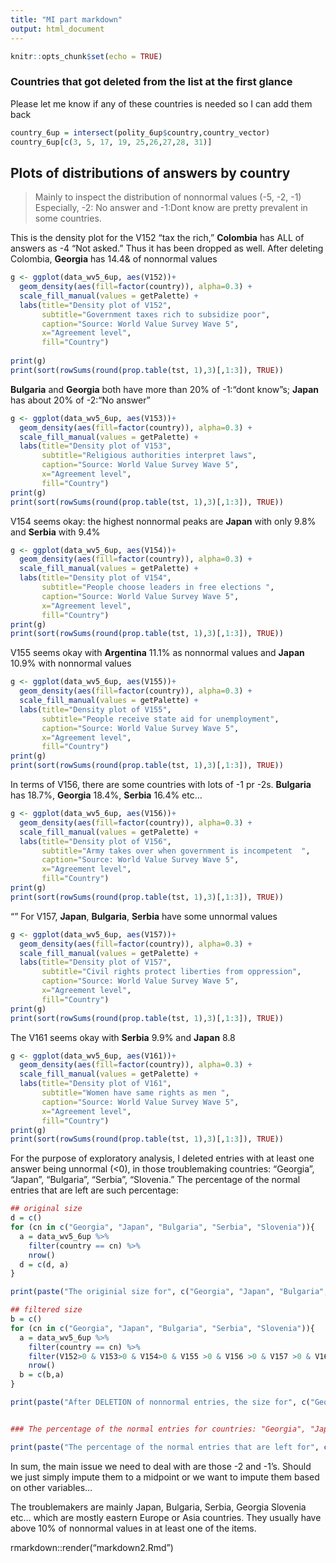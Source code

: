 ```yaml
---
title: "MI part markdown"
output: html_document
---
```


```r
knitr::opts_chunk$set(echo = TRUE)
```

### Countries that got deleted from the list at the first glance
Please let me know if any of these countries is needed so I can add them back

```r
country_6up = intersect(polity_6up$country,country_vector)
country_6up[c(3, 5, 17, 19, 25,26,27,28, 31)]

```

## Plots of distributions of answers by country
> Mainly to inspect the distribution of nonnormal values (-5, -2, -1)
> Especially, -2: No answer and -1:Dont know are pretty prevalent in some countries.

This is the density plot for the V152 "tax the rich," **Colombia** has ALL of answers as -4 "Not asked." Thus it has been dropped as well. 
After deleting Colombia, **Georgia** has 14.4& of nonnormal values

```r
g <- ggplot(data_wv5_6up, aes(V152))+
  geom_density(aes(fill=factor(country)), alpha=0.3) + 
  scale_fill_manual(values = getPalette) +
  labs(title="Density plot of V152", 
       subtitle="Government taxes rich to subsidize poor",
       caption="Source: World Value Survey Wave 5",
       x="Agreement level",
       fill="Country")
 
print(g)
print(sort(rowSums(round(prop.table(tst, 1),3)[,1:3]), TRUE))

```

**Bulgaria** and **Georgia** both have more than 20% of -1:"dont know"s; **Japan** has about 20% of -2:"No answer"
```r
g <- ggplot(data_wv5_6up, aes(V153))+
  geom_density(aes(fill=factor(country)), alpha=0.3) + 
  scale_fill_manual(values = getPalette) +
  labs(title="Density plot of V153", 
       subtitle="Religious authorities interpret laws",
       caption="Source: World Value Survey Wave 5",
       x="Agreement level",
       fill="Country")
print(g)
print(sort(rowSums(round(prop.table(tst, 1),3)[,1:3]), TRUE))

```
V154 seems okay: the highest nonnormal peaks are **Japan** with only 9.8% and **Serbia** with 9.4%
```r
g <- ggplot(data_wv5_6up, aes(V154))+
  geom_density(aes(fill=factor(country)), alpha=0.3) + 
  scale_fill_manual(values = getPalette) +
  labs(title="Density plot of V154", 
       subtitle="People choose leaders in free elections ",
       caption="Source: World Value Survey Wave 5",
       x="Agreement level",
       fill="Country")
print(g)
print(sort(rowSums(round(prop.table(tst, 1),3)[,1:3]), TRUE))
```
V155 seems okay with **Argentina** 11.1% as nonnormal values and **Japan** 10.9% with nonnormal values
```r
g <- ggplot(data_wv5_6up, aes(V155))+
  geom_density(aes(fill=factor(country)), alpha=0.3) + 
  scale_fill_manual(values = getPalette) +
  labs(title="Density plot of V155", 
       subtitle="People receive state aid for unemployment",
       caption="Source: World Value Survey Wave 5",
       x="Agreement level",
       fill="Country")
print(g)
print(sort(rowSums(round(prop.table(tst, 1),3)[,1:3]), TRUE))
```
In terms of V156, there are some countries with lots of -1 pr -2s. **Bulgaria** has 18.7%, **Georgia** 18.4%, **Serbia** 16.4% etc...
```r
g <- ggplot(data_wv5_6up, aes(V156))+
  geom_density(aes(fill=factor(country)), alpha=0.3) + 
  scale_fill_manual(values = getPalette) +
  labs(title="Density plot of V156", 
       subtitle="Army takes over when government is incompetent  ",
       caption="Source: World Value Survey Wave 5",
       x="Agreement level",
       fill="Country")
print(g)
print(sort(rowSums(round(prop.table(tst, 1),3)[,1:3]), TRUE))
```
"\n"
For V157, **Japan**, **Bulgaria**, **Serbia** have some unnormal values
```r
g <- ggplot(data_wv5_6up, aes(V157))+
  geom_density(aes(fill=factor(country)), alpha=0.3) + 
  scale_fill_manual(values = getPalette) +
  labs(title="Density plot of V157", 
       subtitle="Civil rights protect liberties from oppression",
       caption="Source: World Value Survey Wave 5",
       x="Agreement level",
       fill="Country")
print(g)
print(sort(rowSums(round(prop.table(tst, 1),3)[,1:3]), TRUE))
```
The V161 seems okay with **Serbia** 9.9% and **Japan** 8.8
```r
g <- ggplot(data_wv5_6up, aes(V161))+
  geom_density(aes(fill=factor(country)), alpha=0.3) + 
  scale_fill_manual(values = getPalette) +
  labs(title="Density plot of V161", 
       subtitle="Women have same rights as men ",
       caption="Source: World Value Survey Wave 5",
       x="Agreement level",
       fill="Country")
print(g)
print(sort(rowSums(round(prop.table(tst, 1),3)[,1:3]), TRUE))
```


For the purpose of exploratory analysis, I deleted entries with at least one answer being unnormal (<0), in those troublemaking countries: "Georgia", "Japan", "Bulgaria", "Serbia", "Slovenia." The percentage of the normal entries that are left are such percentage:

```r
## original size 
d = c()
for (cn in c("Georgia", "Japan", "Bulgaria", "Serbia", "Slovenia")){
  a = data_wv5_6up %>%
    filter(country == cn) %>%
    nrow()
  d = c(d, a)
}

print(paste("The originial size for", c("Georgia", "Japan", "Bulgaria", "Serbia", "Slovenia"), "are:", d))

## filtered size
b = c()
for (cn in c("Georgia", "Japan", "Bulgaria", "Serbia", "Slovenia")){
  a = data_wv5_6up %>%
    filter(country == cn) %>%
    filter(V152>0 & V153>0 & V154>0 & V155 >0 & V156 >0 & V157 >0 & V161>0) %>%
    nrow()
  b = c(b,a)
}

print(paste("After DELETION of nonnormal entries, the size for", c("Georgia", "Japan", "Bulgaria", "Serbia", "Slovenia"), "are:", b))


### The percentage of the normal entries for countries: "Georgia", "Japan", "Bulgaria", "Serbia", "Slovenia"

print(paste("The percentage of the normal entries that are left for", c("Georgia", "Japan", "Bulgaria", "Serbia", "Slovenia"), "are:", b/d))
```

In sum, the main issue we need to deal with are those -2 and -1's. Should we just simply impute them to a midpoint or we want to impute them based on other variables...

The troublemakers are mainly Japan, Bulgaria, Serbia, Georgia Slovenia etc... which are mostly eastern Europe or Asia countries. They usually have above 10% of nonnormal values in at least one of the items. 





rmarkdown::render("markdown2.Rmd")
